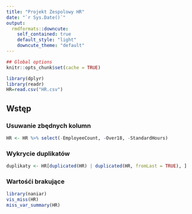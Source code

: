 ```yaml
---
title: "Projekt Zespolowy HR"
date: "`r Sys.Date()`"
output:
  rmdformats::downcute:
    self_contained: true
    default_style: "light"
    downcute_theme: "default"
---
```


```r
## Global options
knitr::opts_chunk$set(cache = TRUE)
```

```r
library(dplyr)
library(readr)
HR=read.csv("HR.csv")
```
## Wstęp
### Usuwanie zbędnych kolumn
```r
HR <- HR %>% select(-EmployeeCount, -Over18, -StandardHours) 
```
### Wykrycie duplikatów
```r
duplikaty <- HR[duplicated(HR) | duplicated(HR, fromLast = TRUE), ]
```
### Wartośći brakujące
```r
library(naniar)
vis_miss(HR)
miss_var_summary(HR)
```

